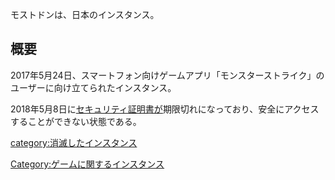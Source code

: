 {{混同|mostodon.net}}
{{Infobox instance
| Name          = [[Mostodon.info]]
| Image         = [[ファイル:Mostodon-info.jpg|300px|Mostodon]]
| Domain        = https://mostodon.info
| Admin         = [http://mostodon.info/@mostodon mostodon]
| Country       = 日本
| Start         = 2017年5月24日
| Kifu          = なし
| Alias         = モストドン
}}モストドンは、日本のインスタンス。

== 概要 ==
2017年5月24日、スマートフォン向けゲームアプリ「モンスターストライク」のユーザーに向け立てられたインスタンス。

2018年5月8日に[[セキュリティ証明書]]が期限切れになっており、安全にアクセスすることができない状態である。

[[Category:ゲームに関するインスタンス]]
[[category:消滅したインスタンス]]